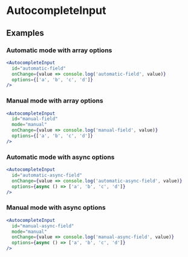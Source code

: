 # AutocompleteInput

## Examples

### Automatic mode with array options

```jsx live=true
<AutocompleteInput
  id="automatic-field"
  onChange={value => console.log('automatic-field', value)}
  options={['a', 'b', 'c', 'd']}
/>
```

### Manual mode with array options

```jsx live=true
<AutocompleteInput
  id="manual-field"
  mode="manual"
  onChange={value => console.log('manual-field', value)}
  options={['a', 'b', 'c', 'd']}
/>
```

### Automatic mode with async options

```jsx live=true
<AutocompleteInput
  id="automatic-async-field"
  onChange={value => console.log('automatic-async-field', value)}
  options={async () => ['a', 'b', 'c', 'd']}
/>
```

### Manual mode with async options

```jsx live=true
<AutocompleteInput
  id="manual-async-field"
  mode="manual"
  onChange={value => console.log('manual-async-field', value)}
  options={async () => ['a', 'b', 'c', 'd']}
/>
```
